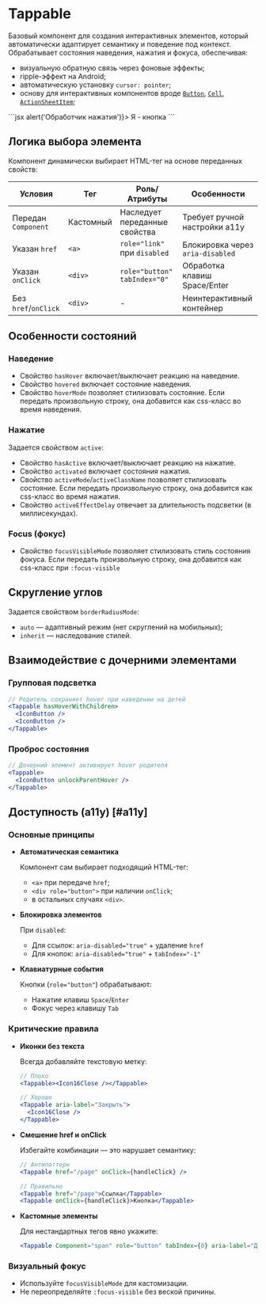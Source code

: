 <Overview>

# Tappable

Базовый компонент для создания интерактивных элементов, который автоматически адаптирует семантику и поведение под контекст.
Обрабатывает состояния наведения, нажатия и фокуса, обеспечивая:

- визуальную обратную связь через фоновые эффекты;
- ripple-эффект на Android;
- автоматическую установку `cursor: pointer`;
- основу для интерактивных компонентов вроде [`Button`](/components/button),
  [`Cell`](/components/cell), [`ActionSheetItem`](/components/action-sheet-item);

</Overview>

<Playground>
  ```jsx
  <Tappable onClick={() => alert('Обработчик нажатия')}>
    <Text>Я - кнопка</Text>
  </Tappable>
  ```
</Playground>

## Логика выбора элемента

Компонент динамически выбирает HTML-тег на основе переданных свойств:

| Условия              | Тег       | Роль/Атрибуты                 | Особенности                      |
| -------------------- | --------- | ----------------------------- | -------------------------------- |
| Передан `Component`  | Кастомный | Наследует переданные свойства | Требует ручной настройки a11y    |
| Указан `href`        | `<a>`     | `role="link"` при `disabled`  | Блокировка через `aria-disabled` |
| Указан `onClick`     | `<div>`   | `role="button" tabIndex="0"`  | Обработка клавиш Space/Enter     |
| Без `href`/`onClick` | `<div>`   | -                             | Неинтерактивный контейнер        |

## Особенности состояний

### Наведение

- Свойство `hasHover` включает/выключает реакцию на наведение.
- Свойство `hovered` включает состояние наведения.
- Свойство `hoverMode` позволяет стилизовать состояние.
  Если передать произвольную строку, она добавится как css-класс во время наведения.

### Нажатие

Задается свойством `active`:

- Свойство `hasActive` включает/выключает реакцию на нажатие.
- Свойство `activated` включает состояния нажатия.
- Свойство `activeMode`/`activeClassName` позволяет стилизовать состояние.
  Если передать произвольную строку, она добавится как css-класс во время нажатия.
- Свойство `activeEffectDelay` отвечает за длительность подсветки (в миллисекундах).

### Focus (фокус)

- Свойство `focusVisibleMode` позволяет стилизовать стиль состояния фокуса.
  Если передать произвольную строку, она добавится как css-класс при `:focus-visible`

## Скругление углов

Задается свойством `borderRadiusMode`:

- `auto` — адаптивный режим (нет скруглений на мобильных);
- `inherit` — наследование стилей.

## Взаимодействие с дочерними элементами

### Групповая подсветка

```jsx
// Родитель сохраняет hover при наведении на детей
<Tappable hasHoverWithChildren>
  <IconButton />
  <IconButton />
</Tappable>
```

### Проброс состояния

```jsx
// Дочерний элемент активирует hover родителя
<Tappable>
  <IconButton unlockParentHover />
</Tappable>
```

## Доступность (a11y) [#a11y]

### Основные принципы

- **Автоматическая семантика**

  Компонент сам выбирает подходящий HTML-тег:

  - `<a>` при передаче `href`;
  - `<div role="button">` при наличии `onClick`;
  - в остальных случаях `<div>`.

- **Блокировка элементов**

  При `disabled`:

  - Для ссылок: `aria-disabled="true"` + удаление `href`
  - Для кнопок: `aria-disabled="true"` + `tabIndex="-1"`

- **Клавиатурные события**

  Кнопки (`role="button"`) обрабатывают:

  - Нажатие клавиш `Space`/`Enter`
  - Фокус через клавишу `Tab`

### Критические правила

- **Иконки без текста**

  Всегда добавляйте текстовую метку:

  ```jsx
  // Плохо
  <Tappable><Icon16Close /></Tappable>

  // Хорошо
  <Tappable aria-label="Закрыть">
    <Icon16Close />
  </Tappable>
  ```

- **Смешение href и onClick**

  Избегайте комбинации — это нарушает семантику:

  ```jsx
  // Антипаттерн
  <Tappable href="/page" onClick={handleClick} />

  // Правильно
  <Tappable href="/page">Ссылка</Tappable>
  <Tappable onClick={handleClick}>Кнопка</Tappable>
  ```

- **Кастомные элементы**

  Для нестандартных тегов явно укажите:

  ```jsx
  <Tappable Component="span" role="button" tabIndex={0} aria-label="Действие" />
  ```

### Визуальный фокус

- Используйте `focusVisibleMode` для кастомизации.
- Не переопределяйте `:focus-visible` без веской причины.
